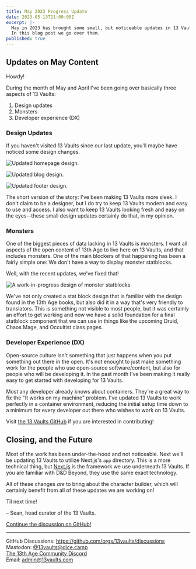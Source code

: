 ```yaml
---
title: May 2023 Progress Update
date: 2023-05-13T21:00:00Z
excerpt: |-
  May in 2023 has brought some small, but noticeable updates in 13 Vaults.
  In this blog post we go over them.
published: true
---
```


## Updates on May Content

Howdy!

During the month of May and April I've been going over basically three aspects of 13 Vaults:

1. Design updates
1. Monsters
1. Developer experience (DX)

### Design Updates

If you haven't visited 13 Vaults since our last update, you'll maybe have noticed some design changes.

![Updated homepage design.](/images/blog/may-2023-progress-update/homepage-comparison.png)

![Updated blog design.](/images/blog/may-2023-progress-update/blog-comparison.png)

![Updated footer design.](/images/blog/may-2023-progress-update/footer-comparison.png)

The short version of the story:
I've been making 13 Vaults more sleek.
I don't claim to be a designer, but I do try to keep 13 Vaults modern and easy to use and access.
I also want to keep 13 Vaults looking fresh and easy on the eyes--these small design updates certainly do that, in my opinion.

### Monsters

One of the biggest pieces of data lacking in 13 Vaults is monsters.
I want all aspects of the open content of 13th Age to live here on 13 Vaults, and that includes monsters.
One of the main blockers of that happening has been a fairly simple one:
We don't have a way to display monster statblocks.

Well, with the recent updates, we've fixed that!

![A work-in-progress design of monster statblocks](/images/blog/may-2023-progress-update/adversary-stat-block.png)

We've not only created a stat block design that is familiar with the design found in the 13th Age books, but also did it in a way that's very friendly to translators.
This is something not visible to most people, but it was certainly an effort to get working and now we have a solid foundation for a final statblock component that we can use in things like the upcoming Druid, Chaos Mage, and Occultist class pages.

### Developer Experience (DX)

Open-source culture isn't something that just happens when you put something out there in the open.
It's not enought to just make something work for the people who use open-source software/content, but also for people who will be developing it. In the past month I've been making it really easy to get started with developing for 13 Vaults.

Most any developer already knows about containers.
They're a great way to fix the "It works on my machine" problem.
I've updated 13 Vaults to work perfectly in a container environment, reducing the initial setup time down to a minimum for every developer out there who wishes to work on 13 Vaults.

Visit [the 13 Vaults GitHub](https://github.com/13vaults/13vaults.com) if you are interested in contributing!

## Closing, and the Future

Most of the work has been under-the-hood and not noticeable.
Next we'll be updating 13 Vaults to utilize Next.js's `app` directory.
This is a more technical thing, but [Next.js](https://nextjs.org/) is the framework we use underneath 13 Vaults.
If you are familiar with D&D Beyond, they use the same exact technology.

All of these changes _are_ to bring about the character builder, which will certainly benefit from all of these updates we are working on!

Til next time!

&ndash; Sean, head curator of the 13 Vaults.

[Continue the discussion on GitHub!](https://github.com/orgs/13vaults/discussions/76)

---

GitHub Discussions: https://github.com/orgs/13vaults/discussions  
Mastodon: [@13vaults@dice.camp](https://dice.camp/@13vaults)  
[The 13th Age Community Discord](https://discord.gg/m9DbPC6RsC)  
Email: admin@13vaults.com
